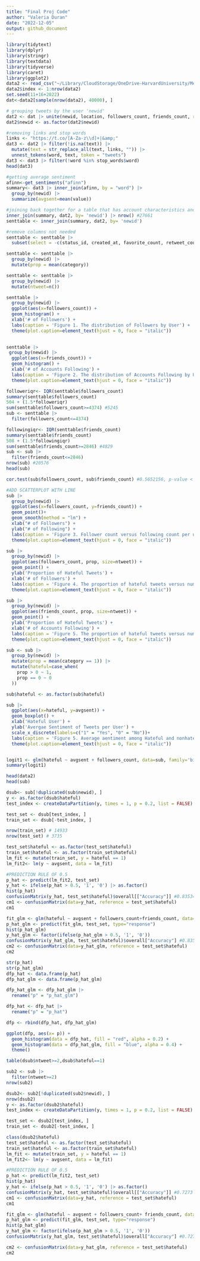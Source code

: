 ```yaml
---
title: "Final Proj Code"
author: "Valeria Duran"
date: "2022-12-05"
output: github_document
---
```


```r
library(tidytext)
library(dplyr)
library(stringr)
library(textdata)
library(tidyverse)
library(caret)
library(ggplot2)
data2 <- read_csv("~/Library/CloudStorage/OneDrive-HarvardUniversity/MeTooHate.csv") #######need to change to make it able to knit
data2$index <- 1:nrow(data2) 
set.seed(11+16+2022)
dat<-data2[sample(nrow(data2), 40000), ]

# grouping tweets by the user 'newid'
dat2 <- dat |> unite(newid, location, followers_count, friends_count, remove=FALSE)
dat2$newid <- as.factor(dat2$newid)

#removing links and stop words 
links <- "https://t.co/[A-Za-z\\d]+|&amp;"
dat3 <- dat2 |> filter(!is.na(text)) |>
  mutate(text = str_replace_all(text, links, "")) |>
  unnest_tokens(word, text, token = "tweets")
dat3 <- dat3 |> filter(!word %in% stop_words$word) 
head(dat3)
```

```r
#getting average sentiment 
afinn<-get_sentiments("afinn")
summary<- dat3 |> inner_join(afinn, by = "word") |> 
  group_by(newid) |>
  summarize(avgsent=mean(value))

#joining back together for a table that has account characteristics and the average sentiment score grouped by user 
inner_join(summary, dat2, by= 'newid') |> nrow() #27661
senttable <- inner_join(summary, dat2, by= 'newid')

#remove columns not needed 
senttable <- senttable |>
  subset(select = -c(status_id, created_at, favorite_count, retweet_count,statuses_count))
```

```r
senttable <- senttable |>
  group_by(newid) |>
  mutate(prop = mean(category)) 
```

```r
senttable <- senttable |> 
  group_by(newid) |>
  mutate(ntweet=n())
```

```r
senttable |>
  group_by(newid) |>
  ggplot(aes(x=followers_count)) + 
  geom_histogram() +
  xlab('# of Followers') +
  labs(caption = 'Figure 1. The distribution of Followers by User') +
  theme(plot.caption=element_text(hjust = 0, face = "italic"))
  

senttable |>
 group_by(newid) |>
  ggplot(aes(x=friends_count)) + 
  geom_histogram() +
  xlab('# of Accounts Following') +
  labs(caption = 'Figure 2. The distribution of Accounts Following by User') +
  theme(plot.caption=element_text(hjust = 0, face = "italic"))
```

```r
followeriqr<- IQR(senttable$followers_count)
summary(senttable$followers_count)
504 + (1.5*followeriqr)
sum(senttable$followers_count>=4374) #5245
sub <- senttable |>
  filter(followers_count<=4374) 

followingiqr<- IQR(senttable$friends_count)
summary(senttable$friends_count)
508 + (1.5*followingiqr)
sum(senttable$friends_count>=2846) #4829
sub <- sub |>
  filter(friends_count<=2846) 
nrow(sub) #20576
head(sub)
```

```r
cor.test(sub$followers_count, sub$friends_count) #0.5652156, p-value < 2.2e-16

#ADD SCATTERPLOT WITH LINE
sub |>
  group_by(newid) |>
  ggplot(aes(x=followers_count, y=friends_count)) + 
  geom_point()+
  geom_smooth(method = "lm") + 
  xlab("# of Followers") +
  ylab("# of Following") +
  labs(caption = 'Figure 3. Follower count versus following count per user') +
  theme(plot.caption=element_text(hjust = 0, face = "italic"))
``` 

```r
sub |> 
  group_by(newid) |>
  ggplot(aes(followers_count, prop, size=ntweet)) +
  geom_point() +
  ylab('Proportion of Hateful Tweets') +
  xlab('# of Followers') + 
  labs(caption = 'Figure 4. The proportion of hateful tweets versus number of followers by user') +
  theme(plot.caption=element_text(hjust = 0, face = "italic"))

sub |> 
  group_by(newid) |>
  ggplot(aes(friends_count, prop, size=ntweet)) +
  geom_point() +
  ylab('Proportion of Hateful Tweets') +
  xlab('# of Accounts Following') + 
  labs(caption = 'Figure 5. The proportion of hateful tweets versus number of following count by user') +
  theme(plot.caption=element_text(hjust = 0, face = "italic"))
```

```r
sub <- sub |> 
  group_by(newid) |>
  mutate(prop = mean(category == 1)) |>
  mutate(hateful=case_when(
    prop > 0 ~ 1,
    prop == 0 ~ 0
  )) 

sub$hateful <- as.factor(sub$hateful)

sub |>
  ggplot(aes(x=hateful, y=avgsent)) + 
  geom_boxplot() +
  xlab('Hateful User') +
  ylab('Avergae Sentiment of Tweets per User') +
  scale_x_discrete(labels=c("1" = "Yes", "0" = "No"))+
  labs(caption = 'Figure 5. Average aentiment among Hateful and nonhateful users') +
  theme(plot.caption=element_text(hjust = 0, face = "italic"))


logit1 <- glm(hateful ~ avgsent + followers_count, data=sub, family='binomial')
summary(logit1)
```

```r
head(data2)
head(sub)
```


```r
dsub<- sub[!duplicated(sub$newid), ]
y <- as.factor(dsub$hateful)
test_index <- createDataPartition(y, times = 1, p = 0.2, list = FALSE)

test_set <- dsub[test_index, ]
train_set <- dsub[-test_index, ]

nrow(train_set) # 14933
nrow(test_set) # 3735
```

```r
test_set$hateful <- as.factor(test_set$hateful)
train_set$hateful <- as.factor(train_set$hateful)
lm_fit <- mutate(train_set, y = hateful == 1)   
lm_fit2<- lm(y ~ avgsent, data = lm_fit) 

#PREDICTION RULE OF 0.5
p_hat <- predict(lm_fit2, test_set)
y_hat <- ifelse(p_hat > 0.5, '1', '0') |> as.factor()
hist(p_hat)
confusionMatrix(y_hat, test_set$hateful)$overall[["Accuracy"]] #0.8353414
cm1 <- confusionMatrix(data=y_hat, reference = test_set$hateful)
cm1
```

```r
fit_glm <- glm(hateful ~ avgsent + followers_count+friends_count, data=train_set, family = "binomial")
p_hat_glm <- predict(fit_glm, test_set, type="response")
hist(p_hat_glm)
y_hat_glm <- factor(ifelse(p_hat_glm > 0.5, '1', '0')) 
confusionMatrix(y_hat_glm, test_set$hateful)$overall["Accuracy"] #0.8353
cm2 <- confusionMatrix(data=y_hat_glm, reference = test_set$hateful)
cm2
```

```r
str(p_hat)
str(p_hat_glm)
dfp_hat <- data.frame(p_hat)
dfp_hat_glm <- data.frame(p_hat_glm)

dfp_hat_glm <- dfp_hat_glm |>
  rename("p" = "p_hat_glm")

dfp_hat <- dfp_hat |>
  rename("p" = "p_hat")

dfp <- rbind(dfp_hat, dfp_hat_glm)

ggplot(dfp, aes(x= p)) + 
  geom_histogram(data = dfp_hat, fill = "red", alpha = 0.2) + 
  geom_histogram(data = dfp_hat_glm, fill = "blue", alpha = 0.4) +
  theme()
```

```r
table(dsub$ntweet>=2,dsub$hateful==1)

sub2 <- sub |>
  filter(ntweet>=2)
nrow(sub2) 

dsub2<- sub2[!duplicated(sub2$newid), ]
nrow(dsub2)
y <- as.factor(dsub2$hateful)
test_index <- createDataPartition(y, times = 1, p = 0.2, list = FALSE)

test_set <- dsub2[test_index, ]
train_set <- dsub2[-test_index, ]

class(dsub2$hateful)
test_set$hateful <- as.factor(test_set$hateful)
train_set$hateful <- as.factor(train_set$hateful)
lm_fit <- mutate(train_set, y = hateful == 1)   
lm_fit2<- lm(y ~ avgsent, data = lm_fit) 

#PREDICTION RULE OF 0.5
p_hat <- predict(lm_fit2, test_set)
hist(p_hat)
y_hat <- ifelse(p_hat > 0.5, '1', '0') |> as.factor()
confusionMatrix(y_hat, test_set$hateful)$overall[["Accuracy"]] #0.7273
cm1 <- confusionMatrix(data=y_hat, reference = test_set$hateful)
cm1

fit_glm <- glm(hateful ~ avgsent + followers_count+ friends_count, data=train_set, family = "binomial")
p_hat_glm <- predict(fit_glm, test_set, type="response")
hist(p_hat_glm)
y_hat_glm <- factor(ifelse(p_hat_glm > 0.5, '1', '0')) 
confusionMatrix(y_hat_glm, test_set$hateful)$overall["Accuracy"] #0.7272727 

cm2 <- confusionMatrix(data=y_hat_glm, reference = test_set$hateful)
cm2
```